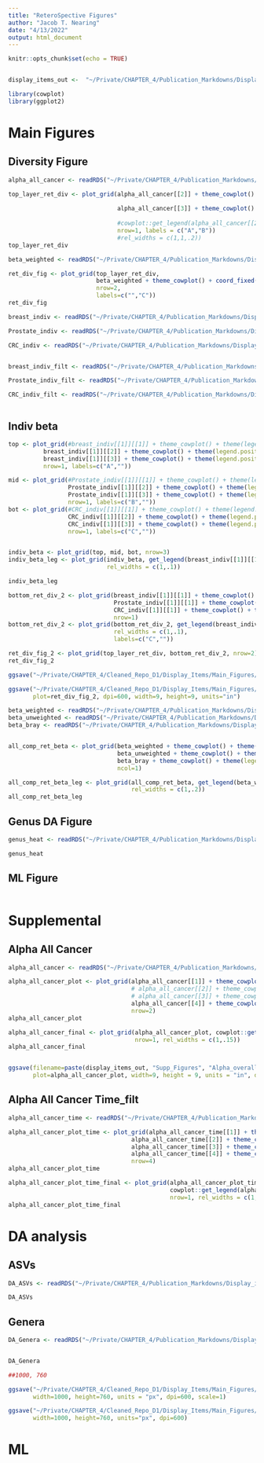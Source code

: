 ```yaml
---
title: "ReteroSpective Figures"
author: "Jacob T. Nearing"
date: "4/13/2022"
output: html_document
---
```


```r
knitr::opts_chunk$set(echo = TRUE)


display_items_out <-  "~/Private/CHAPTER_4/Publication_Markdowns/Display_items"

library(cowplot)
library(ggplot2)
```

# Main Figures

## Diversity Figure
```r
alpha_all_cancer <- readRDS("~/Private/CHAPTER_4/Publication_Markdowns/Display_items/intermediate_RDS2/ret_path_alpha_all.RDS")

top_layer_ret_div <- plot_grid(alpha_all_cancer[[2]] + theme_cowplot() + theme(legend.position = "none", text = element_text(size = 20), 
                                                                               axis.text.x = element_text(size = 14, angle=65, vjust = .5)),
                               alpha_all_cancer[[3]] + theme_cowplot() + theme(legend.position = "none", text = element_text(size = 20),
                                                                               axis.text.x = element_text(size = 14, angle = 65, vjust = .5)),
                               #cowplot::get_legend(alpha_all_cancer[[2]]),
                               nrow=1, labels = c("A","B"))
                               #rel_widths = c(1,1,.2))
top_layer_ret_div
```


```r
beta_weighted <- readRDS("~/Private/CHAPTER_4/Publication_Markdowns/Display_items/intermediate_RDS2/Ret_PATH_wuni.RDS")

ret_div_fig <- plot_grid(top_layer_ret_div,
                         beta_weighted + theme_cowplot() + coord_fixed() + theme(text = element_text(size = 20)),
                         nrow=2,
                         labels=c("","C"))
ret_div_fig
```



```r
breast_indiv <- readRDS("~/Private/CHAPTER_4/Publication_Markdowns/Display_items/intermediate_RDS2/Breast_plots_all_beta.RDS")

Prostate_indiv <- readRDS("~/Private/CHAPTER_4/Publication_Markdowns/Display_items/intermediate_RDS2/Prostate_plots_all_beta.RDS")

CRC_indiv <- readRDS("~/Private/CHAPTER_4/Publication_Markdowns/Display_items/intermediate_RDS2/CRC_plots_all_beta.RDS")


breast_indiv_filt <- readRDS("~/Private/CHAPTER_4/Publication_Markdowns/Display_items/intermediate_RDS2/Breast_plots_all_beta_time6.RDS")

Prostate_indiv_filt <- readRDS("~/Private/CHAPTER_4/Publication_Markdowns/Display_items/intermediate_RDS2/Prostate_plots_all_beta_time6.RDS")

CRC_indiv_filt <- readRDS("~/Private/CHAPTER_4/Publication_Markdowns/Display_items/intermediate_RDS2/CRC_plots_all_beta_time6.RDS")



```

## Indiv beta

```r
top <- plot_grid(#breast_indiv[[1]][[1]] + theme_cowplot() + theme(legend.position = "none"),
          breast_indiv[[1]][[2]] + theme_cowplot() + theme(legend.position = "none"),
          breast_indiv[[1]][[3]] + theme_cowplot() + theme(legend.position = "none"),
          nrow=1, labels=c("A",""))

mid <- plot_grid(#Prostate_indiv[[1]][[1]] + theme_cowplot() + theme(legend.position = "none"),
                 Prostate_indiv[[1]][[2]] + theme_cowplot() + theme(legend.position = "none"),
                 Prostate_indiv[[1]][[3]] + theme_cowplot() + theme(legend.position = "none"),
                 nrow=1, labels=c("B",""))
bot <- plot_grid(#CRC_indiv[[1]][[1]] + theme_cowplot() + theme(legend.position = "none"),
                 CRC_indiv[[1]][[2]] + theme_cowplot() + theme(legend.position = "none"),
                 CRC_indiv[[1]][[3]] + theme_cowplot() + theme(legend.position = "none"),
                 nrow=1, labels=c("C",""))


indiv_beta <- plot_grid(top, mid, bot, nrow=3)
indiv_beta_leg <- plot_grid(indiv_beta, get_legend(breast_indiv[[1]][[1]]), ncol = 2,
                            rel_widths = c(1,.1))

indiv_beta_leg
```

```r
bottom_ret_div_2 <- plot_grid(breast_indiv[[1]][[1]] + theme_cowplot() + theme(legend.position = "none") + ggtitle(""),
                              Prostate_indiv[[1]][[1]] + theme_cowplot() + theme(legend.position = "none") + ggtitle(""),
                              CRC_indiv[[1]][[1]] + theme_cowplot() + theme(legend.position = "none") + ggtitle(""),
                              nrow=1)
bottom_ret_div_2 <- plot_grid(bottom_ret_div_2, get_legend(breast_indiv[[1]][[1]]), ncol=2,
                              rel_widths = c(1,.1),
                              labels=c("C",""))

ret_div_fig_2 <- plot_grid(top_layer_ret_div, bottom_ret_div_2, nrow=2)
ret_div_fig_2

ggsave("~/Private/CHAPTER_4/Cleaned_Repo_D1/Display_Items/Main_Figures/Figure1.pdf", plot=ret_div_fig_2, dpi = 600, width = 9, height = 9, units = "in")

ggsave("~/Private/CHAPTER_4/Cleaned_Repo_D1/Display_Items/Main_Figures/Figure1.png",
       plot=ret_div_fig_2, dpi=600, width=9, height=9, units="in")
```


```r
beta_weighted <- readRDS("~/Private/CHAPTER_4/Publication_Markdowns/Display_items/intermediate_RDS2/Ret_PATH_wuni.RDS")
beta_unweighted <- readRDS("~/Private/CHAPTER_4/Publication_Markdowns/Display_items/intermediate_RDS2/Ret_PATH_uuni.RDS")
beta_bray <- readRDS("~/Private/CHAPTER_4/Publication_Markdowns/Display_items/intermediate_RDS2/Ret_PATH_bray.RDS")


all_comp_ret_beta <- plot_grid(beta_weighted + theme_cowplot() + theme(legend.position = "none"), 
                               beta_unweighted + theme_cowplot() + theme(legend.position = "none"), 
                               beta_bray + theme_cowplot() + theme(legend.position = "none"),
                               ncol=1)

all_comp_ret_beta_leg <- plot_grid(all_comp_ret_beta, get_legend(beta_weighted), ncol=2,
                                   rel_widths = c(1,.2))
all_comp_ret_beta_leg
```

## Genus DA Figure

```r
genus_heat <- readRDS("~/Private/CHAPTER_4/Publication_Markdowns/Display_items/intermediate_RDS/Ret_PATH_Genus_DA_heat.RDS")

genus_heat

```

## ML Figure

```r


```


# Supplemental

## Alpha All Cancer

```r
alpha_all_cancer <- readRDS("~/Private/CHAPTER_4/Publication_Markdowns/Display_items/intermediate_RDS2/ret_path_alpha_all.RDS")

alpha_all_cancer_plot <- plot_grid(alpha_all_cancer[[1]] + theme_cowplot() + theme(legend.position = "none"),
                                   # alpha_all_cancer[[2]] + theme_cowplot() + theme(legend.position = "none"),
                                   # alpha_all_cancer[[3]] + theme_cowplot() + theme(legend.position = "none"),
                                   alpha_all_cancer[[4]] + theme_cowplot() + theme(legend.position = "none"),
                                   nrow=2)
alpha_all_cancer_plot

alpha_all_cancer_final <- plot_grid(alpha_all_cancer_plot, cowplot::get_legend(alpha_all_cancer[[1]]),
                                    nrow=1, rel_widths = c(1,.15))
alpha_all_cancer_final


ggsave(filename=paste(display_items_out, "Supp_Figures", "Alpha_overall_cancer.pdf", sep="/"),
       plot=alpha_all_cancer_plot, width=9, height = 9, units = "in", dpi = 600)
```

## Alpha All Cancer Time_filt

```r
alpha_all_cancer_time <- readRDS("~/Private/CHAPTER_4/Publication_Markdowns/Display_items/intermediate_RDS2/ret_path_alpha_all_time6.RDS")

alpha_all_cancer_plot_time <- plot_grid(alpha_all_cancer_time[[1]] + theme_cowplot() + theme(legend.position = "none"),
                                   alpha_all_cancer_time[[2]] + theme_cowplot() + theme(legend.position = "none"),
                                   alpha_all_cancer_time[[3]] + theme_cowplot() + theme(legend.position = "none"),
                                   alpha_all_cancer_time[[4]] + theme_cowplot() + theme(legend.position = "none"),
                                   nrow=4)
alpha_all_cancer_plot_time

alpha_all_cancer_plot_time_final <- plot_grid(alpha_all_cancer_plot_time,
                                              cowplot::get_legend(alpha_all_cancer_time[[1]]),
                                              nrow=1, rel_widths = c(1,.15))
alpha_all_cancer_plot_time_final
```

# DA analysis

## ASVs

```r
DA_ASVs <- readRDS("~/Private/CHAPTER_4/Publication_Markdowns/Display_items/intermediate_RDS2/Ret_PATH_ASV_DA_heats_show_diffs.RDS")

DA_ASVs

```

## Genera

```r
DA_Genera <- readRDS("~/Private/CHAPTER_4/Publication_Markdowns/Display_items/intermediate_RDS/Ret_PATH_Genus_DA_heat_show_all.RDS")


DA_Genera

##1000, 760

ggsave("~/Private/CHAPTER_4/Cleaned_Repo_D1/Display_Items/Main_Figures/Figure2.pdf",
       width=1000, height=760, units = "px", dpi=600, scale=1)

ggsave("~/Private/CHAPTER_4/Cleaned_Repo_D1/Display_Items/Main_Figures/Figure2.png",
       width=1000, height=760, units="px", dpi=600)

```


# ML

